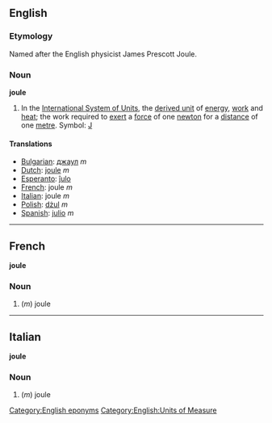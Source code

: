 ==English==
===Etymology===
Named after the English physicist James Prescott Joule.
===Noun===
{{wikipedia}}
'''joule'''
# In the [[International System of Units]], the [[derived unit]] of [[energy]], [[work]] and [[heat]]; the work required to [[exert]] a [[force]] of one [[newton]] for a [[distance]] of one [[metre]].  Symbol: [[J]]

====Translations====

*[[Bulgarian]]: [[джаул]] ''m''
*[[Dutch]]: [[joule]] ''m''
*[[Esperanto]]: [[ĵulo]]
*[[French]]: joule ''m''
*[[Italian]]: joule ''m''
*[[Polish]]: [[dżul]] ''m''
*[[Spanish]]: [[julio]] ''m''

----

==French==
'''joule'''

===Noun===

#(''m'') joule

----

==Italian==
'''joule'''

===Noun===

#(''m'') joule

[[Category:English eponyms]]
[[Category:English:Units of Measure]]